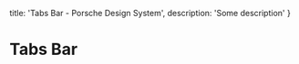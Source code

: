
  title: 'Tabs Bar - Porsche Design System',
  description: 'Some description'
}

# Tabs Bar <ComponentStatus tagName="p-tabs-bar"></ComponentStatus>

<TableOfContents headings={[]} />

